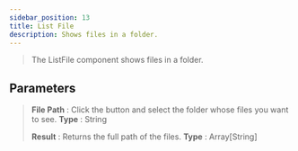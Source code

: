```yaml
---
sidebar_position: 13
title: List File
description: Shows files in a folder.
---
```

> The ListFile component shows files in a folder.

## Parameters

> **File Path** : Click the button and select the folder whose files you want to see. **Type** : String
>
> **Result** : Returns the full path of the files. **Type** : Array[String]
